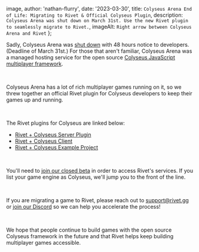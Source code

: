 
  image,
  author: 'nathan-flurry',
  date: '2023-03-30',
  title: `Colyseus Arena End of Life: Migrating to Rivet & Official Colyseus Plugin`,
  description: `Colyseus Arena was shut down on March 31st. Use the new Rivet plugin to seamlessly migrate to Rivet.`,
  imageAlt: `Right arrow between Colyseus Arena and Rivet`
};


Sadly, Colyseus Arena was [shut down](https://twitter.com/endel/status/1641204209952468992) with 48 hours notice to developers. (Deadline of March 31st.) For those that aren't familiar, Colyseus Arena was a managed hosting service for the open source [Colyseus JavaScript multiplayer framework](https://github.com/colyseus/colyseus).

‍

Colyseus Arena has a lot of rich multiplayer games running on it, so we threw together an official Rivet plugin for Colyseus developers to keep their games up and running.

‍

The Rivet plugins for Colyseus are linked below:

- [Rivet + Colyseus Server Plugin](https://github.com/rivet-gg/plugin-colyseus-server/blob/main/README.md)
- [Rivet + Colyseus Client](https://github.com/rivet-gg/plugin-colyseus-javascript/blob/master/README.md)
- [Rivet + Colyseus Example Project](https://github.com/rivet-gg/plugin-colyseus-examples)

‍

You'll need to [join our closed beta](https://b8v8449klvp.typeform.com/rivet) in order to access Rivet's services. If you list your game engine as Colyseus, we'll jump you to the front of the line.

‍

If you are migrating a game to Rivet, please reach out to support@rivet.gg or [join our Discord](https://discord.gg/BG2vqsJczH) so we can help you accelerate the process!

‍

We hope that people continue to build games with the open source Colyseus framework in the future and that Rivet helps keep building multiplayer games accessible.
